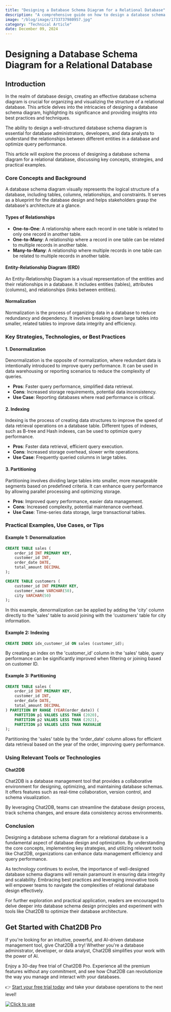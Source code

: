 ```yaml
---
title: "Designing a Database Schema Diagram for a Relational Database"
description: "A comprehensive guide on how to design a database schema diagram for a relational database, covering key concepts, strategies, and practical examples."
image: "/blog/image/1733737980957.jpg"
category: "Technical Article"
date: December 09, 2024
---
```


# Designing a Database Schema Diagram for a Relational Database


<Authors date="December 09, 2024">
  <Author name="Rowan Hill" link="https://chat2db.ai" />
</Authors>

## Introduction

In the realm of database design, creating an effective database schema diagram is crucial for organizing and visualizing the structure of a relational database. This article delves into the intricacies of designing a database schema diagram, highlighting its significance and providing insights into best practices and techniques.

The ability to design a well-structured database schema diagram is essential for database administrators, developers, and data analysts to understand the relationships between different entities in a database and optimize query performance.

This article will explore the process of designing a database schema diagram for a relational database, discussing key concepts, strategies, and practical examples.

### Core Concepts and Background

A database schema diagram visually represents the logical structure of a database, including tables, columns, relationships, and constraints. It serves as a blueprint for the database design and helps stakeholders grasp the database's architecture at a glance.

#### Types of Relationships

- **One-to-One**: A relationship where each record in one table is related to only one record in another table.
- **One-to-Many**: A relationship where a record in one table can be related to multiple records in another table.
- **Many-to-Many**: A relationship where multiple records in one table can be related to multiple records in another table.

#### Entity-Relationship Diagram (ERD)

An Entity-Relationship Diagram is a visual representation of the entities and their relationships in a database. It includes entities (tables), attributes (columns), and relationships (links between entities).

#### Normalization

Normalization is the process of organizing data in a database to reduce redundancy and dependency. It involves breaking down large tables into smaller, related tables to improve data integrity and efficiency.

### Key Strategies, Technologies, or Best Practices

#### 1. Denormalization

Denormalization is the opposite of normalization, where redundant data is intentionally introduced to improve query performance. It can be used in data warehousing or reporting scenarios to reduce the complexity of queries.

- **Pros**: Faster query performance, simplified data retrieval.
- **Cons**: Increased storage requirements, potential data inconsistency.
- **Use Case**: Reporting databases where read performance is critical.

#### 2. Indexing

Indexing is the process of creating data structures to improve the speed of data retrieval operations on a database table. Different types of indexes, such as B-tree and Hash indexes, can be used to optimize query performance.

- **Pros**: Faster data retrieval, efficient query execution.
- **Cons**: Increased storage overhead, slower write operations.
- **Use Case**: Frequently queried columns in large tables.

#### 3. Partitioning

Partitioning involves dividing large tables into smaller, more manageable segments based on predefined criteria. It can enhance query performance by allowing parallel processing and optimizing storage.

- **Pros**: Improved query performance, easier data management.
- **Cons**: Increased complexity, potential maintenance overhead.
- **Use Case**: Time-series data storage, large transactional tables.

### Practical Examples, Use Cases, or Tips

#### Example 1: Denormalization

```sql
CREATE TABLE sales (
    order_id INT PRIMARY KEY,
    customer_id INT,
    order_date DATE,
    total_amount DECIMAL
);

CREATE TABLE customers (
    customer_id INT PRIMARY KEY,
    customer_name VARCHAR(50),
    city VARCHAR(50)
);
```

In this example, denormalization can be applied by adding the 'city' column directly to the 'sales' table to avoid joining with the 'customers' table for city information.

#### Example 2: Indexing

```sql
CREATE INDEX idx_customer_id ON sales (customer_id);
```

By creating an index on the 'customer_id' column in the 'sales' table, query performance can be significantly improved when filtering or joining based on customer ID.

#### Example 3: Partitioning

```sql
CREATE TABLE sales (
    order_id INT PRIMARY KEY,
    customer_id INT,
    order_date DATE,
    total_amount DECIMAL
) PARTITION BY RANGE (YEAR(order_date)) (
    PARTITION p1 VALUES LESS THAN (2020),
    PARTITION p2 VALUES LESS THAN (2021),
    PARTITION p3 VALUES LESS THAN MAXVALUE
);
```

Partitioning the 'sales' table by the 'order_date' column allows for efficient data retrieval based on the year of the order, improving query performance.

### Using Relevant Tools or Technologies

#### Chat2DB

Chat2DB is a database management tool that provides a collaborative environment for designing, optimizing, and maintaining database schemas. It offers features such as real-time collaboration, version control, and schema visualization.

By leveraging Chat2DB, teams can streamline the database design process, track schema changes, and ensure data consistency across environments.

### Conclusion

Designing a database schema diagram for a relational database is a fundamental aspect of database design and optimization. By understanding the core concepts, implementing key strategies, and utilizing relevant tools like Chat2DB, organizations can enhance data management efficiency and query performance.

As technology continues to evolve, the importance of well-designed database schema diagrams will remain paramount in ensuring data integrity and scalability. Embracing best practices and leveraging innovative tools will empower teams to navigate the complexities of relational database design effectively.

For further exploration and practical application, readers are encouraged to delve deeper into database schema design principles and experiment with tools like Chat2DB to optimize their database architecture.

## Get Started with Chat2DB Pro

If you're looking for an intuitive, powerful, and AI-driven database management tool, give Chat2DB a try! Whether you're a database administrator, developer, or data analyst, Chat2DB simplifies your work with the power of AI.

Enjoy a 30-day free trial of Chat2DB Pro. Experience all the premium features without any commitment, and see how Chat2DB can revolutionize the way you manage and interact with your databases.

👉 [Start your free trial today](https://chat2db.ai/pricing) and take your database operations to the next level!


[![Click to use](/image/blog/bg/chat2db.jpg)](https://chat2db.ai/)
